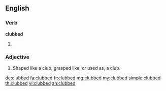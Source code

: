 ==English==

===Verb===
'''clubbed'''

# {{en-past of|club}}

===Adjective===
{{en-adj}}

# Shaped like a club; grasped like, or used as, a club.
#: {{rfquotek|Skelton}}

[[de:clubbed]]
[[fa:clubbed]]
[[fr:clubbed]]
[[mg:clubbed]]
[[my:clubbed]]
[[simple:clubbed]]
[[th:clubbed]]
[[vi:clubbed]]
[[zh:clubbed]]